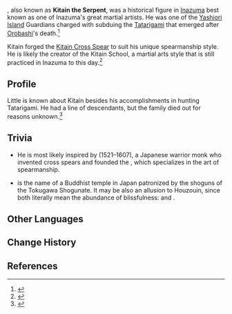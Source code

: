 {{Character Infobox
|type             = Historical
|deceased         = Past
|region           = Inazuma
|affiliation      = Kitain Clan
|affiliation2     = Yashiori Guardians
|title            = Kitain the Serpent
|title2           = Lord Kitain
}}
{{Lang|'''Kitain Bunsou'''|ja=喜多院文宗|ja_rm=Kitain Bunsou}}, also known as '''Kitain the Serpent''', was a historical figure in [[Inazuma]] best known as one of Inazuma's great martial artists. He was one of the [[Yashiori Island]] Guardians charged with subduing the [[Tatarigami]] that emerged after [[Orobashi]]'s death.<ref name="KCS">{{Ref/Weapon|Kitain Cross Spear}}</ref>

Kitain forged the [[Kitain Cross Spear]] to suit his unique spearmanship style. He is likely the creator of the Kitain School, a martial arts style that is still practiced in Inazuma to this day.<ref>{{Ref/NPC|Nobumori}}</ref>

==Profile==
<!--detailed story/lore information goes here-->
Little is known about Kitain besides his accomplishments in hunting Tatarigami. He had a line of descendants, but the family died out for reasons unknown.<ref>{{Ref/Quest|Orobashi's Legacy: Part V}}</ref>
<!--
==Story==
-->

==Trivia==
*He is most likely inspired by {{w|Hōzōin In'ei|Houzouin In'ei}} (1521–1607), a Japanese warrior monk who invented cross spears and founded the {{w|Hōzōin-ryū|Houzouin school}}, which specializes in the art of spearmanship.
*{{w|Kita-in|Kitain}} is the name of a Buddhist temple in Japan patronized by the shoguns of the Tokugawa Shogunate. It may be also an allusion to Houzouin, since both literally mean the abundance of blissfulness: {{Lang|"Temple Where There Are Many Joys ({{w|Mudita|Muditā}} in Sanskrit and Pali)"|ja=喜多院|ja_rm=Kitain}} and {{Lang|"Temple of Treasury ({{w|Tripiṭaka|Holy Scriptures}})"|ja=宝蔵院|ja_rm=Houzouin}}.
<!-- Unhide if a Note is used on the page. (See Kanade's page for an example usage.)
==Notes==
{{Reflist|note=1}}
-->

==Other Languages==
{{Other Languages|default_hidden=1
|en       = Kitain Bunsou
|zhs      = 喜多院文宗
|zhs_rm   = Xǐduōyuàn Wénzōng
|zht      = 喜多院文宗
|zht_rm   = Xǐduōyuàn Wénzōng
|ja       = 喜多院文宗
|ja_rm    = Kitain Bunsou
|ko       = 키타인 쇼후미
|ko_rm    = Kita'in Syohumi
<!-- |ko_tl    = Kitain Shoufumi -->
|es       = Kitain Bunsou
|fr       = Kitain Bunsou
|ru       = Китаин Бунсо
|th       = Kitain Bunsou
|vi       = Kitain Bunsou
|de       = Kitain Bunsou
|id       = Kitain Bunsou
|pt       = Kitain Bunsou
}}

==Change History==
{{Change History|2.0}}

==References==
{{Reflist}}